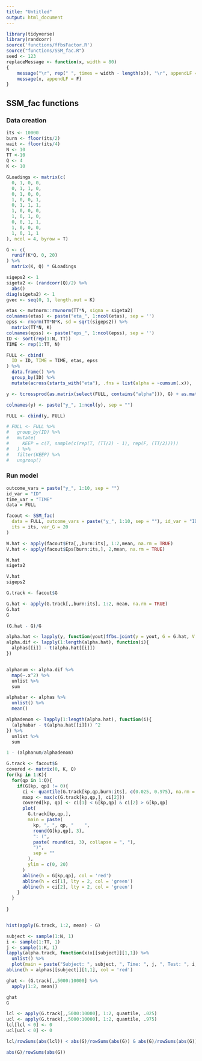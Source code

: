 ```yaml
---
title: "Untitled"
output: html_document
---
```


```r
library(tidyverse)
library(randcorr)
source('functions/ffbsFactor.R')
source("functions/SSM_fac.R")
seed <- 123
replaceMessage <- function(x, width = 80)
{
    message("\r", rep(" ", times = width - length(x)), "\r", appendLF = F)
    message(x, appendLF = F)
}
```

## SSM_fac functions

### Data creation

```r
its <- 10000
burn <- floor(its/2)
wait <- floor(its/4)
N <- 10
TT <-10
Q <- 4
K <- 10

GLoadings <- matrix(c(
  0, 1, 0, 0,
  0, 1, 1, 0,
  0, 1, 0, 0,
  1, 0, 0, 1,
  0, 1, 1, 1,
  1, 0, 0, 0,
  1, 0, 1, 0,
  0, 0, 1, 1,
  1, 0, 0, 0,
  1, 0, 1, 1
), ncol = 4, byrow = T)

G <- c(
  runif(K*Q, 0, 20)
) %>%
  matrix(K, Q) * GLoadings

sigeps2 <- 1
sigeta2 <- (randcorr(Q)/2) %>%
  abs()
diag(sigeta2) <- 1
gvec <- seq(0, 1, length.out = K)

etas <- mvtnorm::rmvnorm(TT*N, sigma = sigeta2)
colnames(etas) <- paste("eta_", 1:ncol(etas), sep = '')
epss <- rnorm(TT*N*K, sd = sqrt(sigeps2)) %>%
  matrix(TT*N, K)
colnames(epss) <- paste("eps_", 1:ncol(epss), sep = '')
ID <- sort(rep(1:N, TT))
TIME <- rep(1:TT, N)

FULL <- cbind(
  ID = ID, TIME = TIME, etas, epss
) %>%
  data.frame() %>%
  group_by(ID) %>%
  mutate(across(starts_with("eta"), .fns = list(alpha = ~cumsum(.x)), .names = "{fn}_{col}")) %>% ungroup()

y <- tcrossprod(as.matrix(select(FULL, contains("alpha"))), G) + as.matrix(select(FULL, contains("eps")))

colnames(y) <- paste("y_", 1:ncol(y), sep = "")

FULL <- cbind(y, FULL)

# FULL <- FULL %>%
#   group_by(ID) %>%
#   mutate(
#     KEEP = c(T, sample(c(rep(T, (TT/2) - 1), rep(F, (TT/2)))))
#   ) %>%
#   filter(KEEP) %>%
#   ungroup()
```

### Run model

```r

outcome_vars = paste("y_", 1:10, sep = "")
id_var = "ID"
time_var = "TIME"
data = FULL

facout <- SSM_fac(
  data = FULL, outcome_vars = paste("y_", 1:10, sep = ""), id_var = "ID", time_var = "TIME", G_form = GLoadings,
  its = its, var_G = 20
)


```




```r
W.hat <- apply(facout$Eta[,,burn:its], 1:2,mean, na.rm = TRUE)
V.hat <- apply(facout$Eps[burn:its,], 2,mean, na.rm = TRUE)
```


```r
W.hat
sigeta2
```


```r
V.hat
sigeps2
```




```r
G.track <- facout$G

G.hat <- apply(G.track[,,burn:its], 1:2, mean, na.rm = TRUE)
G.hat
G

(G.hat - G)/G
```

```r
alpha.hat <- lapply(y, function(yout)ffbs.joint(y = yout, G = G.hat, V = V.hat, W = W.hat, m0 = 0, C0 = diag(10, Q, Q))$x)
alpha.dif <- lapply(1:length(alpha.hat), function(i){
  alphas[[i]] - t(alpha.hat[[i]])
})


alphanum <- alpha.dif %>%
  map(~.x^2) %>%
  unlist %>%
  sum

alphabar <- alphas %>%
  unlist() %>%
  mean()

alphadenom <- lapply(1:length(alpha.hat), function(i){
  (alphabar - t(alpha.hat[[i]])) ^2
}) %>%
  unlist %>%
  sum

1 - (alphanum/alphadenom)


```




```r
G.track <- facout$G
covered <- matrix(0, K, Q)
for(kp in 1:K){
  for(qp in 1:Q){
    if(G[kp, qp] != 0){
      ci <- quantile(G.track[kp,qp,burn:its], c(0.025, 0.975), na.rm = T)
      maxp <- max(c(G.track[kp,qp,], ci[2]))
      covered[kp, qp] <- ci[1] < G[kp,qp] & ci[2] > G[kp,qp]
      plot(
        G.track[kp,qp,],
        main = paste(
          kp, ", ", qp, "    ",
          round(G[kp,qp], 3),
          ": (",
          paste( round(ci, 3), collapse = ", "),
          ")",
          sep = ""
        ),
        ylim = c(0, 20)
      )
      abline(h = G[kp,qp], col = 'red')
      abline(h = ci[1], lty = 2, col = 'green')
      abline(h = ci[2], lty = 2, col = 'green')
    }
  }
  
}


hist(apply(G.track, 1:2, mean) - G)

```





```r
subject <- sample(1:N, 1)
i <- sample(1:TT, 1)
j <- sample(1:K, 1)
lapply(alpha.track, function(x)x[[subject]][1,1]) %>%
  unlist() %>%
  plot(main = paste("Subject: ", subject, ", Time: ", j, ", Test: ", i, sep = ""))
abline(h = alphas[[subject]][1,1], col = 'red')
```







```r
ghat <- (G.track[,,5000:10000] %>%
  apply(1:2, mean))

ghat
G 
```

```r
lcl <- apply(G.track[,,5000:10000], 1:2, quantile, .025)
ucl <- apply(G.track[,,5000:10000], 1:2, quantile, .975)
lcl[lcl < 0] <- 0
ucl[ucl < 0] <- 0

lcl/rowSums(abs(lcl)) < abs(G)/rowSums(abs(G)) & abs(G)/rowSums(abs(G)) < ucl/rowSums(abs(ucl)) 

abs(G)/rowSums(abs(G))
```

